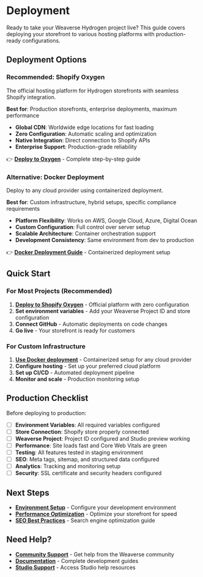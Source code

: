 # Deployment

Ready to take your Weaverse Hydrogen project live? This guide covers deploying your storefront to various hosting platforms with production-ready configurations.

## Deployment Options

### Recommended: Shopify Oxygen
The official hosting platform for Hydrogen storefronts with seamless Shopify integration.

**Best for**: Production storefronts, enterprise deployments, maximum performance

- **Global CDN**: Worldwide edge locations for fast loading
- **Zero Configuration**: Automatic scaling and optimization  
- **Native Integration**: Direct connection to Shopify APIs
- **Enterprise Support**: Production-grade reliability

👉 **[Deploy to Oxygen](oxygen-deployment)** - Complete step-by-step guide

### Alternative: Docker Deployment
Deploy to any cloud provider using containerized deployment.

**Best for**: Custom infrastructure, hybrid setups, specific compliance requirements

- **Platform Flexibility**: Works on AWS, Google Cloud, Azure, Digital Ocean
- **Custom Configuration**: Full control over server setup
- **Scalable Architecture**: Container orchestration support
- **Development Consistency**: Same environment from dev to production

👉 **[Docker Deployment Guide](docker-deployment)** - Containerized deployment setup

## Quick Start

### For Most Projects (Recommended)
1. **[Deploy to Shopify Oxygen](oxygen-deployment)** - Official platform with zero configuration
2. **Set environment variables** - Add your Weaverse Project ID and store configuration
3. **Connect GitHub** - Automatic deployments on code changes
4. **Go live** - Your storefront is ready for customers

### For Custom Infrastructure
1. **[Use Docker deployment](docker-deployment)** - Containerized setup for any cloud provider
2. **Configure hosting** - Set up your preferred cloud platform
3. **Set up CI/CD** - Automated deployment pipeline
4. **Monitor and scale** - Production monitoring setup

## Production Checklist

Before deploying to production:

- [ ] **Environment Variables**: All required variables configured
- [ ] **Store Connection**: Shopify store properly connected
- [ ] **Weaverse Project**: Project ID configured and Studio preview working
- [ ] **Performance**: Site loads fast and Core Web Vitals are green
- [ ] **Testing**: All features tested in staging environment
- [ ] **SEO**: Meta tags, sitemap, and structured data configured
- [ ] **Analytics**: Tracking and monitoring setup
- [ ] **Security**: SSL certificate and security headers configured

## Next Steps

- **[Environment Setup](development-guide/environment-setup)** - Configure your development environment
- **[Performance Optimization](features)** - Optimize your storefront for speed
- **[SEO Best Practices](features)** - Search engine optimization guide

## Need Help?

- **[Community Support](/community/community)** - Get help from the Weaverse community
- **[Documentation](getting-started)** - Complete development guides
- **[Studio Support](https://studio.weaverse.io/dashboard)** - Access Studio help resources
